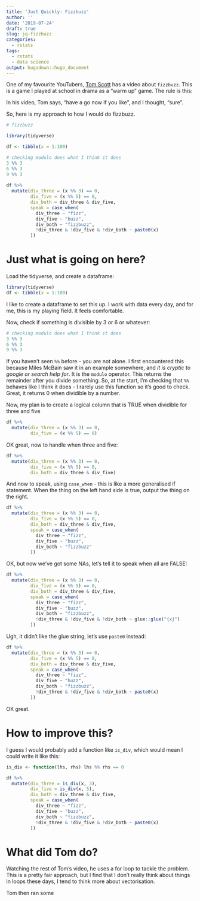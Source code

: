 ```yaml
---
title: 'Just Quickly: Fizzbuzz'
author: ''
date: '2019-07-24'
draft: true
slug: jq-fizzbuzz
categories:
  - rstats
tags:
  - rstats
  - data science
output: hugodown::hugo_document
---
```


One of my favourite YouTubers, [Tom Scott](https://www.youtube.com/watch?v=QPZ0pIK_wsc) has a video about `fizzbuzz`. This is a game I played at school in drama as a "warm up" game. The rule is this:


In his video, Tom says, "have a go now if you like", and I thought, "sure".

So, here is my approach to how I would do fizzbuzz.


```r
# fizzbuzz

library(tidyverse)

df <- tibble(x = 1:100)

# checking modulo does what I think it does
3 %% 3
6 %% 3
9 %% 3
  
df %>%
  mutate(div_three = (x %% 3) == 0,
         div_five = (x %% 5) == 0,
         div_both = div_three & div_five,
         speak = case_when(
           div_three ~ "fizz",
           div_five ~ "buzz",
           div_both ~ "fizzbuzz",
           !div_three & !div_five & !div_both ~ paste0(x)
         ))

```


# Just what is going on here?

Load the tidyverse, and create a dataframe:

```r
library(tidyverse)
df <- tibble(x = 1:100)
```

I like to create a dataframe to set this up. I work with data every day, and for me, this is my playing field. It feels comfortable.

Now, check if something is divisible by 3 or 6 or whatever:

```r
# checking modulo does what I think it does
3 %% 3
6 %% 3
9 %% 3
```

If you haven't seen `%%` before - you are not alone. I first encountered this because Miles McBain saw it in an example somewhere, and _it is cryptic to google or search help for_. It is the `modulo` operator. This returns the remainder after you divide something. So, at the start, I'm checking that `%%` behaves like I think it does - I rarely use this function so it's good to check. Great, it returns 0 when dividible by a number.

Now, my plan is to create a logical column that is TRUE when dividible for three and five

```r
df %>%
  mutate(div_three = (x %% 3) == 0,
         div_five = (x %% 5) == 0)
```


OK great, now to handle when three and five:

```r
df %>%
  mutate(div_three = (x %% 3) == 0,
         div_five = (x %% 5) == 0,
         div_both = div_three & div_five)
```

And now to speak, using `case_when` - this is like a more generalised if statement. When the thing on the left hand side is true, output the thing on the right.

```r
df %>%
  mutate(div_three = (x %% 3) == 0,
         div_five = (x %% 5) == 0,
         div_both = div_three & div_five,
         speak = case_when(
           div_three ~ "fizz",
           div_five ~ "buzz",
           div_both ~ "fizzbuzz"
         ))
```


OK, but now we've got some NAs, let's tell it to speak when
all are FALSE:

```r
df %>%
  mutate(div_three = (x %% 3) == 0,
         div_five = (x %% 5) == 0,
         div_both = div_three & div_five,
         speak = case_when(
           div_three ~ "fizz",
           div_five ~ "buzz",
           div_both ~ "fizzbuzz",
           !div_three & !div_five & !div_both ~ glue::glue("{x}")
         ))
```

Ugh, it didn't like the glue string, let's use `paste0` instead:

```r
df %>%
  mutate(div_three = (x %% 3) == 0,
         div_five = (x %% 5) == 0,
         div_both = div_three & div_five,
         speak = case_when(
           div_three ~ "fizz",
           div_five ~ "buzz",
           div_both ~ "fizzbuzz",
           !div_three & !div_five & !div_both ~ paste0(x)
         ))
```

OK great.

# How to improve this?

I guess I would probably add a function like `is_div`, which would mean I could write it like this:

```r
is_div <- function(lhs, rhs) lhs %% rhs == 0

df %>%
  mutate(div_three = is_div(x, 3),
         div_five = is_div(x, 5),
         div_both = div_three & div_five,
         speak = case_when(
           div_three ~ "fizz",
           div_five ~ "buzz",
           div_both ~ "fizzbuzz",
           !div_three & !div_five & !div_both ~ paste0(x)
         ))
```


# What did Tom do?

Watching the rest of Tom's video, he uses a for loop to tackle the problem. This is a pretty fair approach, but I find that I don't really think about things in loops these days, I tend to think more about vectorisation.

Tom then ran some 


